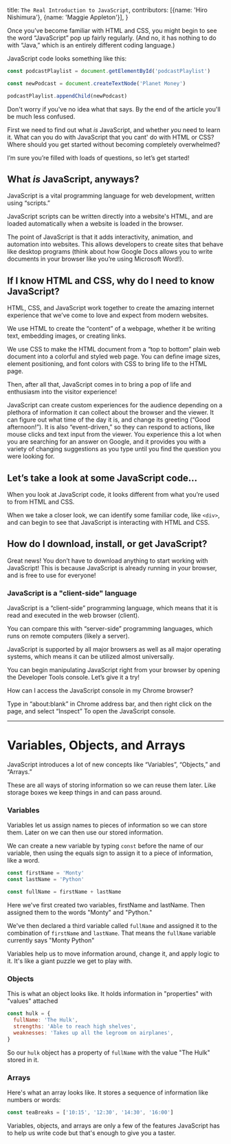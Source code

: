   title: `The Real Introduction to JavaScript`,
  contributors: [{name: 'Hiro Nishimura'}, {name: 'Maggie Appleton'}],
}


<ProseSection>

Once you’ve become familiar with HTML and CSS, you might begin to see the word “JavaScript” pop up fairly regularly. (And no, it has nothing to do with “Java,” which is an entirely different coding language.)

JavaScript code looks something like this:

```js
const podcastPlaylist = document.getElementById('podcastPlaylist')

const newPodcast = document.createTextNode('Planet Money')

podcastPlaylist.appendChild(newPodcast)
```

Don't worry if you've no idea what that says. By the end of the article you'll be much less confused.

First we need to find out what _is_ JavaScript, and whether _you_ need to learn it. What can you do with JavaScript that you cant' do with HTML or CSS?
Where should you get started without becoming completely overwhelmed?

I’m sure you’re filled with loads of questions, so let’s get started!

## What _is_ JavaScript, anyways?

JavaScript is a vital programming language for web development, written using “scripts.”

JavaScript scripts can be written directly into a website's HTML, and are loaded automatically when a website is loaded in the browser.

The point of JavaScript is that it adds interactivity, animation, and automation into websites. This allows developers to create sites that behave like desktop programs (think about how Google Docs allows you to write documents in your browser like you’re using Microsoft Word!).

## If I know HTML and CSS, why do I need to know JavaScript?

HTML, CSS, and JavaScript work together to create the amazing internet experience that we’ve come to love and expect from modern websites.

We use HTML to create the “content” of a webpage, whether it be writing text, embedding images, or creating links.

We use CSS to make the HTML document from a “top to bottom” plain web document into a colorful and styled web page. You can define image sizes, element positioning, and font colors with CSS to bring life to the HTML page.

Then, after all that, JavaScript comes in to bring a pop of life and enthusiasm into the visitor experience!

JavaScript can create custom experiences for the audience depending on a plethora of information it can collect about the browser and the viewer. It can figure out what time of the day it is, and change its greeting (“Good afternoon!”). It is also “event-driven,” so they can respond to actions, like mouse clicks and text input from the viewer. You experience this a lot when you are searching for an answer on Google, and it provides you with a variety of changing suggestions as you type until you find the question you were looking for.

## Let’s take a look at some JavaScript code...

When you look at JavaScript code, it looks different from what you’re used to from HTML and CSS.

When we take a closer look, we can identify some familiar code, like `<div>`, and can begin to see that JavaScript is interacting with HTML and CSS.

## How do I download, install, or get JavaScript?

Great news! You don’t have to download anything to start working with JavaScript! This is because JavaScript is already running in your browser, and is free to use for everyone!

### JavaScript is a "client-side" language

JavaScript is a “client-side” programming language, which means that it is read and executed in the web browser (client).

You can compare this with “server-side” programming languages, which runs on remote computers (likely a server).

JavaScript is supported by all major browsers as well as all major operating systems, which means it can be utilized almost universally.

You can begin manipulating JavaScript right from your browser by opening the Developer Tools console. Let’s give it a try!

<Callout>

How can I access the JavaScript console in my Chrome browser?

</Callout>

Type in “about:blank” in Chrome address bar, and then right click on the page, and select “Inspect” To open the JavaScript console.

---

# Variables, Objects, and Arrays

JavaScript introduces a lot of new concepts like “Variables”, “Objects,” and “Arrays.”

These are all ways of storing information so we can reuse them later. Like storage boxes we keep things in and can pass around.

### Variables

Variables let us assign names to pieces of information so we can store them. Later on we can then use our stored information.

We can create a new variable by typing `const` before the name of our variable, then using the equals sign to assign it to a piece of information, like a word.

```js
const firstName = 'Monty'
const lastName = 'Python'

const fullName = firstName + lastName
```

Here we've first created two variables, firstName and lastName. Then assigned them to the words "Monty" and "Python."

We've then declared a third variable called `fullName` and assigned it to the combination of `firstName` and `lastName`. That means the `fullName` variable currently says "Monty Python"

Variables help us to move information around, change it, and apply logic to it. It's like a giant puzzle we get to play with.

### Objects

This is what an object looks like. It holds information in "properties" with "values" attached

```js
const hulk = {
  fullName: 'The Hulk',
  strengths: 'Able to reach high shelves',
  weaknesses: 'Takes up all the legroom on airplanes',
}
```

So our `hulk` object has a property of `fullName` with the value "The Hulk" stored in it.

### Arrays

Here's what an array looks like. It stores a sequence of information like numbers or words:

```js
const teaBreaks = ['10:15', '12:30', '14:30', '16:00']
```

Variables, objects, and arrays are only a few of the features JavaScript has to help us write code but that's enough to give you a taster.

</ProseSection>
